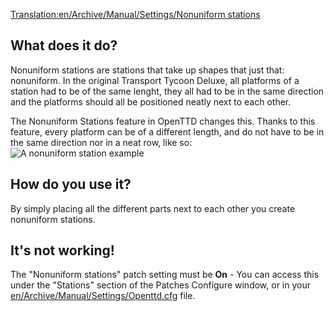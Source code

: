 [[Translation:en/Archive/Manual/Settings/Nonuniform stations]]
== What does it do? ==
Nonuniform stations are stations that take up shapes that just that: nonuniform.
In the original Transport Tycoon Deluxe, all platforms of a station had to be of the same lenght, they all had to be in the same direction and the platforms should all be positioned neatly next to each other.

The Nonuniform Stations feature in OpenTTD changes this. Thanks to this feature, every platform can be of a different length, and do not have to be in the same direction nor in a neat row, like so:<br>
[[File:en/Uniformstation.png|A nonuniform station example]]

== How do you use it? ==
By simply placing all the different parts next to each other you create nonuniform stations.

== It's not working! ==
The "Nonuniform stations" patch setting must be '''On''' - You can access this under the "Stations" section of the Patches Configure window, or in your [[en/Archive/Manual/Settings/Openttd.cfg]] file.